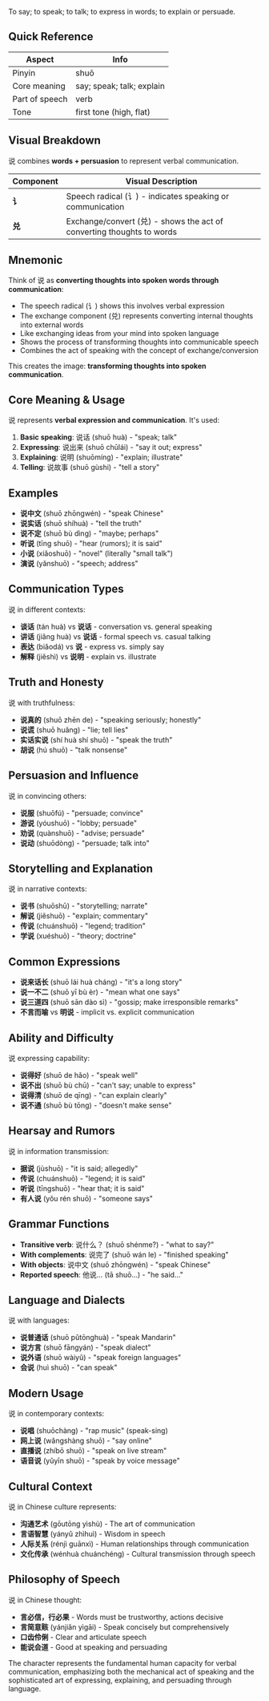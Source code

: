 To say; to speak; to talk; to express in words; to explain or persuade.

## Quick Reference

| Aspect         | Info                        |
| -------------- | --------------------------- |
| Pinyin         | shuō                        |
| Core meaning   | say; speak; talk; explain   |
| Part of speech | verb                        |
| Tone           | first tone (high, flat)     |

## Visual Breakdown

说 combines **words + persuasion** to represent verbal communication.

| Component | Visual Description                                         |
| --------- | ---------------------------------------------------------- |
| **讠**    | Speech radical (讠) - indicates speaking or communication |
| **兑**    | Exchange/convert (兑) - shows the act of converting thoughts to words |

## Mnemonic

Think of 说 as **converting thoughts into spoken words through communication**:

- The speech radical (讠) shows this involves verbal expression
- The exchange component (兑) represents converting internal thoughts into external words
- Like exchanging ideas from your mind into spoken language
- Shows the process of transforming thoughts into communicable speech
- Combines the act of speaking with the concept of exchange/conversion

This creates the image: **transforming thoughts into spoken communication**.

## Core Meaning & Usage

说 represents **verbal expression and communication**. It's used:

1. **Basic speaking**: 说话 (shuō huà) - "speak; talk"
2. **Expressing**: 说出来 (shuō chūlái) - "say it out; express"
3. **Explaining**: 说明 (shuōmíng) - "explain; illustrate"
4. **Telling**: 说故事 (shuō gùshi) - "tell a story"

## Examples

- **说中文** (shuō zhōngwén) - "speak Chinese"
- **说实话** (shuō shíhuà) - "tell the truth"
- **说不定** (shuō bù dìng) - "maybe; perhaps"
- **听说** (tīng shuō) - "hear (rumors); it is said"
- **小说** (xiǎoshuō) - "novel" (literally "small talk")
- **演说** (yǎnshuō) - "speech; address"

## Communication Types

说 in different contexts:

- **谈话** (tán huà) vs **说话** - conversation vs. general speaking
- **讲话** (jiǎng huà) vs **说话** - formal speech vs. casual talking
- **表达** (biǎodá) vs **说** - express vs. simply say
- **解释** (jiěshì) vs **说明** - explain vs. illustrate

## Truth and Honesty

说 with truthfulness:

- **说真的** (shuō zhēn de) - "speaking seriously; honestly"
- **说谎** (shuō huǎng) - "lie; tell lies"
- **实话实说** (shí huà shí shuō) - "speak the truth"
- **胡说** (hú shuō) - "talk nonsense"

## Persuasion and Influence

说 in convincing others:

- **说服** (shuōfú) - "persuade; convince"
- **游说** (yóushuō) - "lobby; persuade"
- **劝说** (quànshuō) - "advise; persuade"
- **说动** (shuōdòng) - "persuade; talk into"

## Storytelling and Explanation

说 in narrative contexts:

- **说书** (shuōshū) - "storytelling; narrate"
- **解说** (jiěshuō) - "explain; commentary"
- **传说** (chuánshuō) - "legend; tradition"
- **学说** (xuéshuō) - "theory; doctrine"

## Common Expressions

- **说来话长** (shuō lái huà cháng) - "it's a long story"
- **说一不二** (shuō yī bù èr) - "mean what one says"
- **说三道四** (shuō sān dào sì) - "gossip; make irresponsible remarks"
- **不言而喻** vs **明说** - implicit vs. explicit communication

## Ability and Difficulty

说 expressing capability:

- **说得好** (shuō de hǎo) - "speak well"
- **说不出** (shuō bù chū) - "can't say; unable to express"
- **说得清** (shuō de qīng) - "can explain clearly"
- **说不通** (shuō bù tōng) - "doesn't make sense"

## Hearsay and Rumors

说 in information transmission:

- **据说** (jùshuō) - "it is said; allegedly"
- **传说** (chuánshuō) - "legend; it is said"
- **听说** (tīngshuō) - "hear that; it is said"
- **有人说** (yǒu rén shuō) - "someone says"

## Grammar Functions

- **Transitive verb**: 说什么？ (shuō shénme?) - "what to say?"
- **With complements**: 说完了 (shuō wán le) - "finished speaking"
- **With objects**: 说中文 (shuō zhōngwén) - "speak Chinese"
- **Reported speech**: 他说... (tā shuō...) - "he said..."

## Language and Dialects

说 with languages:

- **说普通话** (shuō pǔtōnghuà) - "speak Mandarin"
- **说方言** (shuō fāngyán) - "speak dialect"
- **说外语** (shuō wàiyǔ) - "speak foreign languages"
- **会说** (huì shuō) - "can speak"

## Modern Usage

说 in contemporary contexts:

- **说唱** (shuōchàng) - "rap music" (speak-sing)
- **网上说** (wǎngshàng shuō) - "say online"
- **直播说** (zhíbō shuō) - "speak on live stream"
- **语音说** (yǔyīn shuō) - "speak by voice message"

## Cultural Context

说 in Chinese culture represents:

- **沟通艺术** (gōutōng yìshù) - The art of communication
- **言语智慧** (yányǔ zhìhuì) - Wisdom in speech
- **人际关系** (rénjì guānxì) - Human relationships through communication
- **文化传承** (wénhuà chuánchéng) - Cultural transmission through speech

## Philosophy of Speech

说 in Chinese thought:

- **言必信，行必果** - Words must be trustworthy, actions decisive
- **言简意赅** (yánjiǎn yìgāi) - Speak concisely but comprehensively
- **口齿伶俐** - Clear and articulate speech
- **能说会道** - Good at speaking and persuading

The character represents the fundamental human capacity for verbal communication, emphasizing both the mechanical act of speaking and the sophisticated art of expressing, explaining, and persuading through language.
